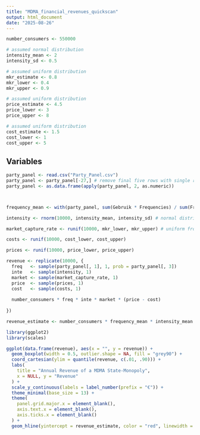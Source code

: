 ```yaml
---
title: "MDMA_financial_revenues_quickscan"
output: html_document
date: "2025-08-26"
---
```


```r

number_consumers <- 550000

# assumed normal distribution
intensity_mean <- 2
intensity_sd <- 0.5

# assumed uniform distribution
mkr_estimate <- 0.8
mkr_lower <- 0.4
mkr_upper <- 0.9

# assumed uniform distribution
price_estimate <- 4.5
price_lower <- 3
price_upper <- 8

# assumed uniform distribution
cost_estimate <- 1.5
cost_lower <- 1
cost_upper <- 5

```


## Variables

```r

party_panel <- read.csv("Party_Panel.csv") 
party_panel <- party_panel[-27,] # remove final five rows with single responses of frequencies above 30 times per year (lead to biased results)
party_panel <- as.data.frame(apply(party_panel, 2, as.numeric))



frequency_mean <- with(party_panel, sum(Gebruik * Frequencies) / sum(Frequencies))

```

```r

intensity <- rnorm(10000, intensity_mean, intensity_sd) # normal distribution around mean

market_capture_rate <- runif(10000, mkr_lower, mkr_upper) # uniform from lower to upper

costs <- runif(10000, cost_lower, cost_upper)

prices <- runif(10000, price_lower, price_upper)

```




```r

revenue <- replicate(10000, {
  freq   <- sample(party_panel[, 1], 1, prob = party_panel[, 3])
  inte   <- sample(intensity, 1)
  market <- sample(market_capture_rate, 1)
  price  <- sample(prices, 1)
  cost   <- sample(costs, 1)
  
  number_consumers * freq * inte * market * (price - cost)
  
})

revenue_estimate <- number_consumers * frequency_mean * intensity_mean * mkr_estimate * (price_estimate - cost_estimate)
```


```r
library(ggplot2)
library(scales)

ggplot(data.frame(revenue), aes(x = "", y = revenue)) +
  geom_boxplot(width = 0.5, outlier.shape = NA, fill = "grey90") +
  coord_cartesian(ylim = quantile(revenue, c(.01, .90))) +
  labs(
    title = "Annual Revenue of a MDMA State-Monopoly",
    x = NULL, y = "Revenue"
  ) +
  scale_y_continuous(labels = label_number(prefix = "€")) +
  theme_minimal(base_size = 13) +
  theme(
    panel.grid.major.x = element_blank(),
    axis.text.x = element_blank(),
    axis.ticks.x = element_blank()
  ) +
  geom_hline(yintercept = revenue_estimate, color = "red", linewidth = 1, linetype = "solid")


```
